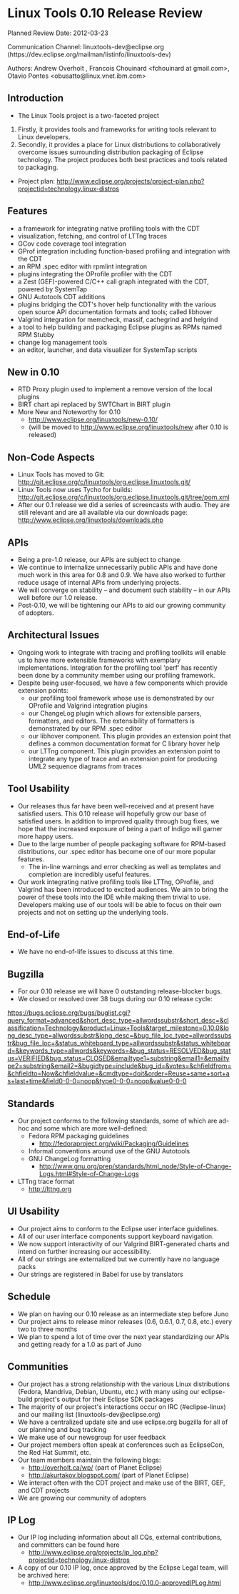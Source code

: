= Linux Tools 0.10 Release Review =
Planned Review Date: 2012-03-23

Communication Channel:  linuxtools-dev@eclipse.org (https://dev.eclipse.org/mailman/listinfo/linuxtools-dev)

Authors: Andrew Overholt <overholt redhat com>, Francois Chouinard <fchouinard at gmail.com>, Otavio Pontes <obusatto@linux.vnet.ibm.com>

== Introduction ==
* The Linux Tools project is a two-faceted project
# Firstly, it provides tools and frameworks for writing tools relevant to Linux developers.
# Secondly, it provides a place for Linux distributions to collaboratively overcome issues surrounding distribution packaging of Eclipse technology. The project produces both best practices and tools related to packaging.
* Project plan:  http://www.eclipse.org/projects/project-plan.php?projectid=technology.linux-distros

== Features ==
* a framework for integrating native profiling tools with the CDT
* visualization, fetching, and control of LTTng traces
* GCov code coverage tool integration
* GProf integration including function-based profiling and integration with the CDT
* an RPM .spec editor with rpmlint integration
* plugins integrating the OProfile profiler with the CDT
* a Zest (GEF)-powered C/C++ call graph integrated with the CDT, powered by SystemTap
* GNU Autotools CDT additions
* plugins bridging the CDT's hover help functionality with the various open source API documentation formats and tools; called libhover
* Valgrind integration for memcheck, massif, cachegrind and helgrind
* a tool to help building and packaging Eclipse plugins as RPMs named RPM Stubby
* change log management tools
* an editor, launcher, and data visualizer for SystemTap scripts

== New in 0.10 ==
* RTD Proxy plugin used to implement a remove version of the local plugins
* BIRT chart api replaced by SWTChart in BIRT plugin
* More New and Noteworthy for 0.10
** http://www.eclipse.org/linuxtools/new-0.10/
** (will be moved to http://www.eclipse.org/linuxtools/new after 0.10 is released)

== Non-Code Aspects ==
* Linux Tools has moved to Git:  http://git.eclipse.org/c/linuxtools/org.eclipse.linuxtools.git/
* Linux Tools now uses Tycho for builds:  http://git.eclipse.org/c/linuxtools/org.eclipse.linuxtools.git/tree/pom.xml
* After our 0.1 release we did a series of screencasts with audio. They are still relevant and are all available via our downloads page:  http://www.eclipse.org/linuxtools/downloads.php

== APIs ==
* Being a pre-1.0 release, our APIs are subject to change.
* We continue to internalize unnecessarily public APIs and have done much work in this area for 0.8 and 0.9.  We have also worked to further reduce usage of internal APIs from underlying projects.
* We will converge on stability – and document such stability – in our APIs well before our 1.0 release.
* Post-0.10, we will be tightening our APIs to aid our growing community of adopters.

== Architectural Issues ==
* Ongoing work to integrate with tracing and profiling toolkits will enable us to have more extensible frameworks with exemplary implementations.  Integration for the profiling tool 'perf' has recently been done by a community member using our profiling framework.
* Despite being user-focused, we have a few components which provide extension points:
** our profiling tool framework whose use is demonstrated by our OProfile and Valgrind integration plugins
** our ChangeLog plugin which allows for extensible parsers, formatters, and editors. The extensibility of formatters is demonstrated by our RPM .spec editor
** our libhover component. This plugin provides an extension point that defines a common documentation format for C library hover help
** our LTTng component. This plugin provides an extension point to integrate any type of trace and an extension point for producing UML2 sequence diagrams from traces

== Tool Usability ==
* Our releases thus far have been well-received and at present have satisfied users.  This 0.10 release will hopefully grow our base of satisfied users.  In addition to improved quality through bug fixes, we hope that the increased exposure of being a part of Indigo will garner more happy users. 
* Due to the large number of people packaging software for RPM-based distributions, our .spec editor has become one of our more popular features.
** The in-line warnings and error checking as well as templates and completion are incredibly useful features.
* Our work integrating native profiling tools like LTTng, OProfile, and Valgrind has been introduced to excited audiences. We aim to bring the power of these tools into the IDE while making them trivial to use.  Developers making use of our tools will be able to focus on their own projects and not on setting up the underlying tools.

== End-of-Life ==
* We have no end-of-life issues to discuss at this time.

== Bugzilla ==
* For our 0.10 release we will have 0 outstanding release-blocker bugs.
* We closed or resolved over 38 bugs during our 0.10 release cycle:
https://bugs.eclipse.org/bugs/buglist.cgi?query_format=advanced&short_desc_type=allwordssubstr&short_desc=&classification=Technology&product=Linux+Tools&target_milestone=0.10.0&long_desc_type=allwordssubstr&long_desc=&bug_file_loc_type=allwordssubstr&bug_file_loc=&status_whiteboard_type=allwordssubstr&status_whiteboard=&keywords_type=allwords&keywords=&bug_status=RESOLVED&bug_status=VERIFIED&bug_status=CLOSED&emailtype1=substring&email1=&emailtype2=substring&email2=&bugidtype=include&bug_id=&votes=&chfieldfrom=&chfieldto=Now&chfieldvalue=&cmdtype=doit&order=Reuse+same+sort+as+last+time&field0-0-0=noop&type0-0-0=noop&value0-0-0

== Standards ==
* Our project conforms to the following standards, some of which are ad-hoc and some which are more well-defined:
** Fedora RPM packaging guidelines
*** http://fedoraproject.org/wiki/Packaging/Guidelines
** Informal conventions around use of the GNU Autotools
** GNU ChangeLog formatting
*** http://www.gnu.org/prep/standards/html_node/Style-of-Change-Logs.html#Style-of-Change-Logs
* LTTng trace format
** http://lttng.org

== UI Usability ==
* Our project aims to conform to the Eclipse user interface guidelines.
* All of our user interface components support keyboard navigation.
* We now support interactivity of our Valgrind BIRT-generated charts and intend on further increasing our accessibility.
* All of our strings are externalized but we currently have no language packs
* Our strings are registered in Babel for use by translators

== Schedule ==
* We plan on having our 0.10 release as an intermediate step before Juno
* Our project aims to release minor releases (0.6, 0.6.1, 0.7, 0.8, etc.) every two to three months
* We plan to spend a lot of time over the next year standardizing our APIs and getting ready for a 1.0 as part of Juno

== Communities ==
* Our project has a strong relationship with the various Linux distributions (Fedora, Mandriva, Debian, Ubuntu, etc.) with many using our eclipse-build project's output for their Eclipse SDK packages
* The majority of our project's interactions occur on IRC (#eclipse-linux) and our mailing list (linuxtools-dev@eclipse.org)
* We have a centralized update site and use eclipse.org bugzilla for all of our planning and bug tracking
* We make use of our newsgroup for user feedback
* Our project members often speak at conferences such as EclipseCon, the Red Hat Summit, etc.
* Our team members maintain the following blogs:
** http://overholt.ca/wp/ (part of Planet Eclipse)
** http://akurtakov.blogspot.com/ (part of Planet Eclipse)
* We interact often with the CDT project and make use of the BIRT, GEF, and CDT projects
* We are growing our community of adopters

== IP Log ==
* Our IP log including information about all CQs, external contributions, and committers can be found here
** http://www.eclipse.org/projects/ip_log.php?projectid=technology.linux-distros
* A copy of our 0.10 IP log, once approved by the Eclipse Legal team, will be archived here:
** http://www.eclipse.org/linuxtools/doc/0.10.0-approvedIPLog.html
